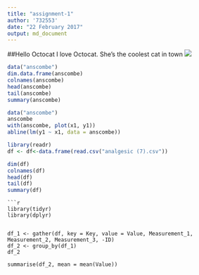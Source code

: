 ```yaml
---
title: "assignment-1"
author: '732553'
date: "22 February 2017"
output: md_document
---
```

##Hello Octocat
I love Octocat. She's the coolest cat in town
![](https://dl.dropboxusercontent.com/u/11805474/painblogr/biostats/assignments/octocat.png)

```r
data("anscombe")
dim.data.frame(anscombe)
colnames(anscombe)
head(anscombe)
tail(anscombe)
summary(anscombe)
```
```r
data("anscombe")
anscombe
with(anscombe, plot(x1, y1))
abline(lm(y1 ~ x1, data = anscombe))


```
```r
library(readr)
df <- df<-data.frame(read.csv("analgesic (7).csv"))

```
```r
dim(df)
colnames(df)
head(df)
tail(df)
summary(df)

```



```
```r
library(tidyr)
library(dplyr)


df_1 <- gather(df, key = Key, value = Value, Measurement_1, Measurement_2, Measurement_3, -ID)
df_2 <- group_by(df_1)
df_2

summarise(df_2, mean = mean(Value))

```


